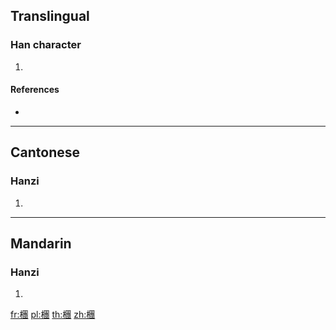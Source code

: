 {{character info/new}}
==Translingual==

===Han character===
{{Han char|rn=75|rad=木|as=14|sn=18|four=|canj=DWJI|ids=⿰木團}}

# {{defn|Han|sort=木14}}

====References====
* {{Han ref|kx=0558.330|dkj=15731|hdz=21308.130|uh=6AB2|ud=27314}}

----

==Cantonese==

===Hanzi===
{{yue-hanzi|jyut=[[tyun4]]|y=tyun4}}

# {{defn|lang=yue|sort=木14}}

----

==Mandarin==

===Hanzi===
{{cmn-hanzi|pin=[[tuán]] ([[tuan2]])|wg=t'uan<sup>2</sup>}}

# {{defn|lang=cmn|sort=木14}}

[[fr:檲]]
[[pl:檲]]
[[th:檲]]
[[zh:檲]]